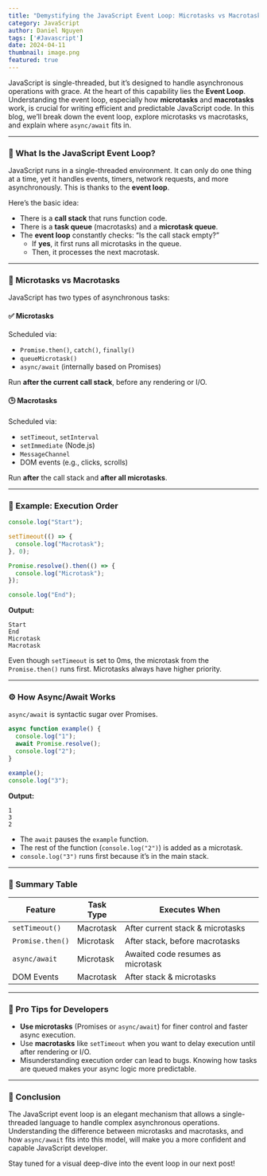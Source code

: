 ```yaml
---
title: "Demystifying the JavaScript Event Loop: Microtasks vs Macrotasks and Async/Await"
category: JavaScript
author: Daniel Nguyen
tags: ['#Javascript']
date: 2024-04-11
thumbnail: image.png
featured: true
---
```


JavaScript is single-threaded, but it’s designed to handle asynchronous operations with grace. At the heart of this capability lies the **Event Loop**. Understanding the event loop, especially how **microtasks** and **macrotasks** work, is crucial for writing efficient and predictable JavaScript code. In this blog, we’ll break down the event loop, explore microtasks vs macrotasks, and explain where `async/await` fits in.

---

### 🔄 What Is the JavaScript Event Loop?

JavaScript runs in a single-threaded environment. It can only do one thing at a time, yet it handles events, timers, network requests, and more asynchronously. This is thanks to the **event loop**.

Here’s the basic idea:
- There is a **call stack** that runs function code.
- There is a **task queue** (macrotasks) and a **microtask queue**.
- The **event loop** constantly checks: “Is the call stack empty?”
  - If **yes**, it first runs all microtasks in the queue.
  - Then, it processes the next macrotask.

---

### 🧩 Microtasks vs Macrotasks

JavaScript has two types of asynchronous tasks:

#### ✅ Microtasks
Scheduled via:
- `Promise.then()`, `catch()`, `finally()`
- `queueMicrotask()`
- `async/await` (internally based on Promises)

Run **after the current call stack**, before any rendering or I/O.

#### 🕒 Macrotasks
Scheduled via:
- `setTimeout`, `setInterval`
- `setImmediate` (Node.js)
- `MessageChannel`
- DOM events (e.g., clicks, scrolls)

Run **after** the call stack and **after all microtasks**.

---

### 🧪 Example: Execution Order

```javascript
console.log("Start");

setTimeout(() => {
  console.log("Macrotask");
}, 0);

Promise.resolve().then(() => {
  console.log("Microtask");
});

console.log("End");
```

**Output:**
```
Start
End
Microtask
Macrotask
```

Even though `setTimeout` is set to 0ms, the microtask from the `Promise.then()` runs first. Microtasks always have higher priority.

---

### ⚙️ How Async/Await Works

`async/await` is syntactic sugar over Promises.

```javascript
async function example() {
  console.log("1");
  await Promise.resolve();
  console.log("2");
}

example();
console.log("3");
```

**Output:**
```
1
3
2
```

- The `await` pauses the `example` function.
- The rest of the function (`console.log("2")`) is added as a microtask.
- `console.log("3")` runs first because it’s in the main stack.

---

### 🎯 Summary Table

| Feature         | Task Type  | Executes When                         |
|----------------|------------|----------------------------------------|
| `setTimeout()`  | Macrotask  | After current stack & microtasks       |
| `Promise.then()`| Microtask  | After stack, before macrotasks         |
| `async/await`   | Microtask  | Awaited code resumes as microtask      |
| DOM Events      | Macrotask  | After stack & microtasks               |

---

### 🧠 Pro Tips for Developers

- **Use microtasks** (Promises or `async/await`) for finer control and faster async execution.
- Use **macrotasks** like `setTimeout` when you want to delay execution until after rendering or I/O.
- Misunderstanding execution order can lead to bugs. Knowing how tasks are queued makes your async logic more predictable.

---

### 🧭 Conclusion

The JavaScript event loop is an elegant mechanism that allows a single-threaded language to handle complex asynchronous operations. Understanding the difference between microtasks and macrotasks, and how `async/await` fits into this model, will make you a more confident and capable JavaScript developer.

Stay tuned for a visual deep-dive into the event loop in our next post!